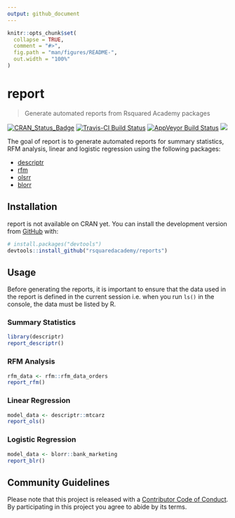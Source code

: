 ```yaml
---
output: github_document
---
```


<!-- README.md is generated from README.Rmd. Please edit that file -->

```r
knitr::opts_chunk$set(
  collapse = TRUE,
  comment = "#>",
  fig.path = "man/figures/README-",
  out.width = "100%"
)
```

# report

> Generate automated reports from Rsquared Academy packages

[![CRAN\_Status\_Badge](http://www.r-pkg.org/badges/version/reports)](https://cran.r-project.org/package=rfm) 
[![Travis-CI Build Status](https://travis-ci.org/rsquaredacademy/reports.svg?branch=master)](https://travis-ci.org/rsquaredacademy/reports) [![AppVeyor Build Status](https://ci.appveyor.com/api/projects/status/github/rsquaredacademy/reports?branch=master&svg=true)](https://ci.appveyor.com/project/rsquaredacademy/reports)  ![](https://img.shields.io/badge/lifecycle-experimental-orange.svg)

The goal of report is to generate automated reports for summary statistics,
RFM analysis, linear and logistic regression using the following packages:

- [descriptr](https://descriptr.rsquaredacademy.com)
- [rfm](https://rfm.rsquaredacademy.com)
- [olsrr](https://olsrr.rsquaredacademy.com)
- [blorr](https://blorr.rsquaredacademy.com)

## Installation

report is not available on CRAN yet. You can install the development version from [GitHub](https://github.com/) with:

``` r
# install.packages("devtools")
devtools::install_github("rsquaredacademy/reports")
```

## Usage

Before generating the reports, it is important to ensure that the data used in the report is defined in the current session  i.e. when you run `ls()` in the console, the data must be listed by R. 

### Summary Statistics

```r
library(descriptr)
report_descriptr()
```

### RFM Analysis

```r
rfm_data <- rfm::rfm_data_orders
report_rfm()
```

### Linear Regression

```r
model_data <- descriptr::mtcarz
report_ols()
```

### Logistic Regression

```r
model_data <- blorr::bank_marketing
report_blr()
```

## Community Guidelines

Please note that this project is released with a [Contributor Code of Conduct](CODE_OF_CONDUCT.md).
By participating in this project you agree to abide by its terms.

